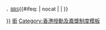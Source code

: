<span style="font-size:smaller">，[[銅紫荊星章|BBS]]</span><includeonly>{{#ifeq: {{{1|}}} | nocat | | [[Category:獲頒授香港銅紫荊星章者|{{{1|{{PAGENAME}}}}}]] }}</includeonly><noinclude>{{Documentation|Template:香港授勳及嘉獎制度模板}}
[[Category:人物模板|銜]]
[[Category:香港授勳及嘉獎制度模板]]

</noinclude>